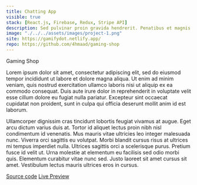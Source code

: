 ```yaml
---
title: Chatting App
visible: true
stack: [React.js, Firebase, Redux, Stripe API]
description: Sed pulvinar proin gravida hendrerit. Penatibus et magnis dis parturient. Tristique nulla aliquet enim tortor.
image: "./../../assets/images/project-1.png"
site: https://gamifydot.netlify.app/
repo: https://github.com/4hmaad/gaming-shop
---
```



<H> Gaming Shop </H>

<P>
  Lorem ipsum dolor sit amet, consectetur adipiscing elit, sed do eiusmod tempor
  incididunt ut labore et dolore magna aliqua. Ut enim ad minim veniam, quis
  nostrud exercitation ullamco laboris nisi ut aliquip ex ea commodo consequat.
  Duis aute irure dolor in reprehenderit in voluptate velit esse cillum dolore
  eu fugiat nulla pariatur. Excepteur sint occaecat cupidatat non proident, sunt
  in culpa qui officia deserunt mollit anim id est laborum.
</P>

<P>
  Ullamcorper dignissim cras tincidunt lobortis feugiat vivamus at augue. Eget
  arcu dictum varius duis at. Tortor id aliquet lectus proin nibh nisl
  condimentum id venenatis. Mus mauris vitae ultricies leo integer malesuada
  nunc. Viverra orci sagittis eu volutpat. Morbi blandit cursus risus at
  ultrices mi tempus imperdiet nulla. Ultrices sagittis orci a scelerisque
  purus. Pretium fusce id velit ut. Urna molestie at elementum eu facilisis sed
  odio morbi quis. Elementum curabitur vitae nunc sed. Justo laoreet sit amet
  cursus sit amet. Vestibulum lectus mauris ultrices eros in cursus.
</P>

<A href="https://github.com/4hmaad/gaming-shop">Source code</A>
<A href="https://gamifydot.netlify.app/"> Live Preview </A>

